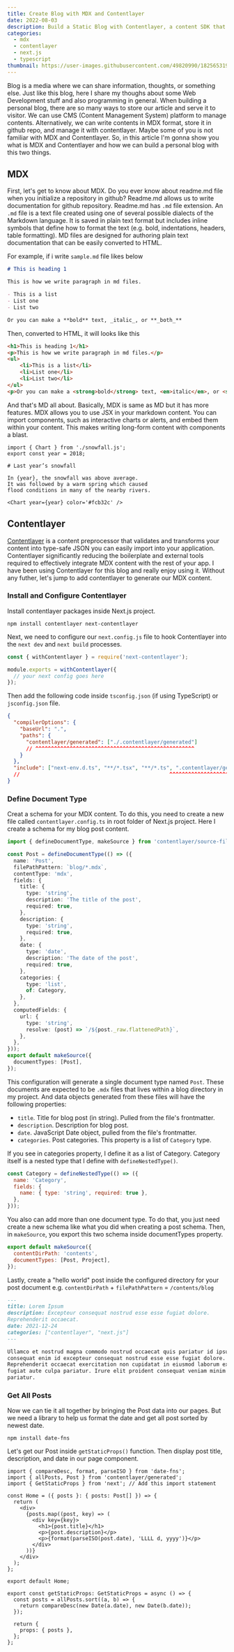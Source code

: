 ```yaml
---
title: Create Blog with MDX and Contentlayer
date: 2022-08-03
description: Build a Static Blog with Contentlayer, a content SDK that validates and transforms your content into type-safe JSON data you can easily import into your application.
categories:
  - mdx
  - contentlayer
  - next.js
  - typescript
thumbnail: https://user-images.githubusercontent.com/49820990/182565319-c3916848-6adc-4aea-894f-5d585b199407.png
---
```


Blog is a media where we can share information, thoughts, or something else. Just like this blog, here I share my thoughs about some Web Development stuff and also programming in general. When building a personal blog, there are so many ways to store our article and serve it to visitor. We can use CMS (Content Management System) platform to manage contents. Alternatively, we can write contents in MDX format, store it in github repo, and manage it with contentlayer. Maybe some of you is not familiar with MDX and Contentlayer. So, in this article I'm gonna show you what is MDX and Contentlayer and how we can build a personal blog with this two things.

## MDX

First, let's get to know about MDX. Do you ever know about readme.md file when you initialize a repository in github? Readme.md allows us to write documentation for github repository. Readme.md has `.md` file extension. An `.md` file is a text file created using one of several possible dialects of the Markdown language. It is saved in plain text format but includes inline symbols that define how to format the text (e.g. bold, indentations, headers, table formatting). MD files are designed for authoring plain text documentation that can be easily converted to HTML.

For example, if i write `sample.md` file likes below

```md
# This is heading 1

This is how we write paragraph in md files.

- This is a list
- List one
- List two

Or you can make a **bold** text, _italic_, or **_both_**
```

Then, converted to HTML, it will looks like this

```html
<h1>This is heading 1</h1>
<p>This is how we write paragraph in md files.</p>
<ul>
    <li>This is a list</li>
    <li>List one</li>
    <li>List two</li>
</ul>
<p>Or you can make a <strong>bold</strong> text, <em>italic</em>, or <strong><em>both</strong></em></p>
```

And that's MD all about. Basically, MDX is same as MD but it has more features. MDX allows you to use JSX in your markdown content. You can import components, such as interactive charts or alerts, and embed them within your content. This makes writing long-form content with components a blast.

```mdx
import { Chart } from './snowfall.js';
export const year = 2018;

# Last year’s snowfall

In {year}, the snowfall was above average.
It was followed by a warm spring which caused
flood conditions in many of the nearby rivers.

<Chart year={year} color='#fcb32c' />
```

## Contentlayer

[Contentlayer](https://www.contentlayer.dev/) is a content preprocessor that validates and transforms your content into type-safe JSON you can easily import into your application. Contentlayer significantly reducing the boilerplate and external tools required to effectively integrate MDX content with the rest of your app. I have been using Contentlayer for this blog and really enjoy using it. Without any futher, let's jump to add contentlayer to generate our MDX content.

### Install and Configure Contentlayer

Install contentlayer packages inside Next.js project.

```shell
npm install contentlayer next-contentlayer
```

Next, we need to configure our `next.config.js` file to hook Contentlayer into the `next dev` and `next build` processes.

```js title="next.config.js"
const { withContentlayer } = require('next-contentlayer');

module.exports = withContentlayer({
  // your next config goes here
});
```

Then add the following code inside `tsconfig.json` (if using TypeScript) or `jsconfig.json` file.

```json title="tsconfig.json"
{
  "compilerOptions": {
    "baseUrl": ".",
    "paths": {
      "contentlayer/generated": ["./.contentlayer/generated"]
      // ^^^^^^^^^^^^^^^^^^^^^^^^^^^^^^^^^^^^^^^^^^^^^^^^^^^
    }
  },
  "include": ["next-env.d.ts", "**/*.tsx", "**/*.ts", ".contentlayer/generated"]
  //                                                ^^^^^^^^^^^^^^^^^^^^^^^^^^^
}
```

### Define Document Type

Creat a schema for your MDX content. To do this, you need to create a new file called `contentlayer.config.ts` in root folder of Next.js project. Here I create a schema for my blog post content.

```ts title="contentlayer.config.ts"
import { defineDocumentType, makeSource } from 'contentlayer/source-files';

const Post = defineDocumentType(() => ({
  name: 'Post',
  filePathPattern: `blog/*.mdx`,
  contentType: 'mdx',
  fields: {
    title: {
      type: 'string',
      description: 'The title of the post',
      required: true,
    },
    description: {
      type: 'string',
      required: true,
    },
    date: {
      type: 'date',
      description: 'The date of the post',
      required: true,
    },
    categories: {
      type: 'list',
      of: Category,
    },
  },
  computedFields: {
    url: {
      type: 'string',
      resolve: (post) => `/${post._raw.flattenedPath}`,
    },
  },
}));
export default makeSource({
  documentTypes: [Post],
});
```

This configuration will generate a single document type named `Post`. These documents are expected to be `.mdx` files that lives within a blog directory in my project. And data objects generated from these files will have the following properties:

- `title`. Title for blog post (in string). Pulled from the file's frontmatter.
- `description`. Description for blog post.
- `date`. JavaScript Date object, pulled from the file's frontmatter.
- `categories`. Post categories. This property is a list of `Category` type.

If you see in categories property, I define it as a list of Category. Category itself is a nested type that I define with `defineNestedType()`.

```js
const Category = defineNestedType(() => ({
  name: 'Category',
  fields: {
    name: { type: 'string', required: true },
  },
}));
```

You also can add more than one document type. To do that, you just need create a new schema like what you did when creating a post schema. Then, in `makeSource`, you export this two schema inside documentTypes property.

```js
export default makeSource({
  contentDirPath: 'contents',
  documentTypes: [Post, Project],
});
```

Lastly, create a "hello world" post inside the configured directory for your post document e.g. `contentDirPath` + `filePathPattern` = `/contents/blog`

```md
---
title: Lorem Ipsum
description: Excepteur consequat nostrud esse esse fugiat dolore.
Reprehenderit occaecat.
date: 2021-12-24
categories: ["contentlayer", "next.js"]
---

Ullamco et nostrud magna commodo nostrud occaecat quis pariatur id ipsum. Ipsum
consequat enim id excepteur consequat nostrud esse esse fugiat dolore.
Reprehenderit occaecat exercitation non cupidatat in eiusmod laborum ex eu
fugiat aute culpa pariatur. Irure elit proident consequat veniam minim ipsum ex
pariatur.
```

### Get All Posts

Now we can tie it all together by bringing the Post data into our pages. But we need a library to help us format the date and get all post sorted by newest date.

```shell
npm install date-fns
```

Let's get our Post inside `getStaticProps()` function. Then display post title, description, and date in our page component.

```tsx
import { compareDesc, format, parseISO } from 'date-fns';
import { allPosts, Post } from 'contentlayer/generated';
import { GetStaticProps } from 'next'; // Add this import statement

const Home = ({ posts }: { posts: Post[] }) => {
  return (
    <div>
      {posts.map((post, key) => (
        <div key={key}>
          <h1>{post.title}</h1>
          <p>{post.description}</p>
          <p>{format(parseISO(post.date), 'LLLL d, yyyy')}</p>
        </div>
      ))}
    </div>
  );
};

export default Home;

export const getStaticProps: GetStaticProps = async () => {
  const posts = allPosts.sort((a, b) => {
    return compareDesc(new Date(a.date), new Date(b.date));
  });

  return {
    props: { posts },
  };
};
```
